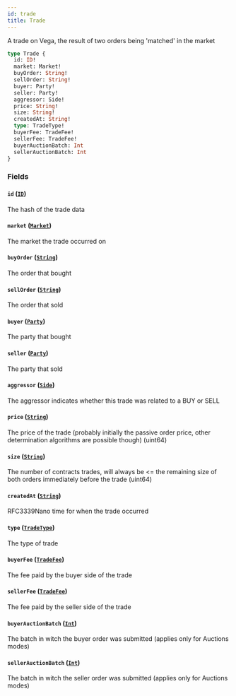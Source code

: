 ```yaml
---
id: trade
title: Trade
---
```



A trade on Vega, the result of two orders being 'matched' in the market

```graphql
type Trade {
  id: ID!
  market: Market!
  buyOrder: String!
  sellOrder: String!
  buyer: Party!
  seller: Party!
  aggressor: Side!
  price: String!
  size: String!
  createdAt: String!
  type: TradeType!
  buyerFee: TradeFee!
  sellerFee: TradeFee!
  buyerAuctionBatch: Int
  sellerAuctionBatch: Int
}
```


### Fields

#### `id` ([`ID`](/docs/mainnet/graphql/scalars/id))

The hash of the trade data


#### `market` ([`Market`](/docs/mainnet/graphql/objects/market))

The market the trade occurred on


#### `buyOrder` ([`String`](/docs/mainnet/graphql/scalars/string))

The order that bought


#### `sellOrder` ([`String`](/docs/mainnet/graphql/scalars/string))

The order that sold


#### `buyer` ([`Party`](/docs/mainnet/graphql/objects/party))

The party that bought


#### `seller` ([`Party`](/docs/mainnet/graphql/objects/party))

The party that sold


#### `aggressor` ([`Side`](/docs/mainnet/graphql/enums/side))

The aggressor indicates whether this trade was related to a BUY or SELL


#### `price` ([`String`](/docs/mainnet/graphql/scalars/string))

The price of the trade (probably initially the passive order price, other determination algorithms are possible though) (uint64)


#### `size` ([`String`](/docs/mainnet/graphql/scalars/string))

The number of contracts trades, will always be &#x003C;= the remaining size of both orders immediately before the trade (uint64)


#### `createdAt` ([`String`](/docs/mainnet/graphql/scalars/string))

RFC3339Nano time for when the trade occurred


#### `type` ([`TradeType`](/docs/mainnet/graphql/enums/trade-type))

The type of trade


#### `buyerFee` ([`TradeFee`](/docs/mainnet/graphql/objects/trade-fee))

The fee paid by the buyer side of the trade


#### `sellerFee` ([`TradeFee`](/docs/mainnet/graphql/objects/trade-fee))

The fee paid by the seller side of the trade


#### `buyerAuctionBatch` ([`Int`](/docs/mainnet/graphql/scalars/int))

The batch in witch the buyer order was submitted (applies only for Auctions modes)


#### `sellerAuctionBatch` ([`Int`](/docs/mainnet/graphql/scalars/int))

The batch in witch the seller order was submitted (applies only for Auctions modes)




